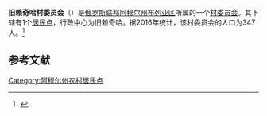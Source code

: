 {{Infobox Settlement
| official_name = 旧赖奇哈村委员会
| native_name = Старорайчихинский сельсовет
| settlement_type = [[村委员会|村委员会]]
| subdivision_type = [[国家|国家]]
| subdivision_type1 = [[俄罗斯行政区划|州]]
| subdivision_type2 = [[区_(苏联)|区]]
| subdivision_name = {{RUS}}
| subdivision_name1 = [[阿穆尔州|阿穆尔州]]
| subdivision_name2 = [[布列亚区|布列亚区]]
| seat_type = 行政中心
| seat = 旧赖奇哈
| population_as_of=2016
| population_footnotes = <ref name=amurstat />
| population_total = 347
| coordinates_display = inline,title
| latd = 49 | latm = 45 | lats = 11 | latNS = N
| longd = 129 | longm = 13 | longs = 48 | longEW = E
| timezone = [[雅库茨克时间|MSK+6]]
| utc_offset = +9
| blank_name = [[俄罗斯市政土地区划代码|OKTMO编码]]
| blank_info = [http://classif.spb.ru/classificators/view/tma.php?st=A&kr=1&kod=10615441 10615441]
}}
'''旧赖奇哈村委员会'''（{{lang-ru|Старорайчихинский сельсовет}}）是[[俄罗斯联邦|俄罗斯联邦]][[阿穆尔州|阿穆尔州]][[布列亚区|布列亚区]]所属的一个[[村委员会|村委员会]]。其下辖有1个[[居民点|居民点]]，行政中心为旧赖奇哈。据2016年统计，该村委员会的人口为347人。<ref name=amurstat>{{cite web |url=http://amurstat.gks.ru/wps/wcm/connect/rosstat_ts/amurstat/resources/d600c10043769f3eb9effbdd898fc419/07_1_4.htm |title=Оценка численности населения по городским округам, муниципальным районам, городским и сельским поселениям Амурской области на 1 января 2016 года |language=ru |accessdate=2016-04-21 |archiveurl=https://www.webcitation.org/6gvsqa6qi?url=http://amurstat.gks.ru/wps/wcm/connect/rosstat_ts/amurstat/resources/d600c10043769f3eb9effbdd898fc419/07_1_4.htm |archivedate=2016-04-21 |deadurl=yes }}</ref>

== 参考文献 ==
{{reflist}}

{{Russia-stub}}

[[Category:阿穆尔州农村居民点|Category:阿穆尔州农村居民点]]